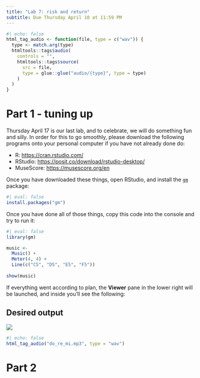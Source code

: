 ```yaml
---
title: "Lab 7: risk and return"
subtitle: Due Thursday April 10 at 11:59 PM
---
```


```r
#| echo: false
html_tag_audio <- function(file, type = c("wav")) {
  type <- match.arg(type)
  htmltools::tags$audio(
    controls = "",
    htmltools::tags$source(
      src = file,
      type = glue::glue("audio/{type}", type = type)
    )
  )
}
```

# Part 1 - tuning up

Thursday April 17 is our last lab, and to celebrate, we will do something fun and silly. In order for this to go smoothly, please download the following programs onto your personal computer if you have not already done do:

-   R: <https://cran.rstudio.com/>
-   RStudio: <https://posit.co/download/rstudio-desktop/>
-   MuseScore: <https://musescore.org/en>

Once you have downloaded these things, open RStudio, and install the [`gm`](https://cran.r-project.org/web/packages/gm/index.html) package:

```r
#| eval: false
install.packages("gm")
```

Once you have done all of those things, copy this code into the console and try to run it:

```r
#| eval: false
library(gm)

music <- 
  Music() +
  Meter(4, 4) +
  Line(c("C5", "D5", "E5", "F5"))
  
show(music)
```

If everything went according to plan, the **Viewer** pane in the lower right will be launched, and inside you'll see the following:

::: callout-note
## Desired output

![](do_re_mi.png)

```r
#| echo: false
html_tag_audio("do_re_mi.mp3", type = "wav")
```
:::

# Part 2
